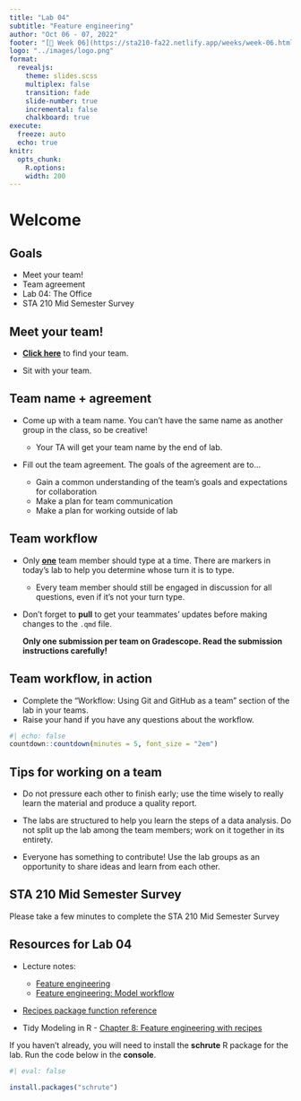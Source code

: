 ```yaml
---
title: "Lab 04"
subtitle: "Feature engineering"
author: "Oct 06 - 07, 2022"
footer: "[🔗 Week 06](https://sta210-fa22.netlify.app/weeks/week-06.html)"
logo: "../images/logo.png"
format: 
  revealjs:
    theme: slides.scss
    multiplex: false
    transition: fade
    slide-number: true
    incremental: false 
    chalkboard: true
execute:
  freeze: auto
  echo: true
knitr:
  opts_chunk: 
    R.options:      
    width: 200
---
```


# Welcome

## Goals

-   Meet your team!
-   Team agreement
-   Lab 04: The Office
-   STA 210 Mid Semester Survey

## Meet your team!

-   [**Click here**](https://prodduke-my.sharepoint.com/:x:/g/personal/mt324_duke_edu/EYAMe-DTHh5BpK-R0rLvUNYBKrYc88n8COENMulIBS3pCw?e=uPiWFd) to find your team.

-   Sit with your team.

## Team name + agreement

-   Come up with a team name. You can't have the same name as another group in the class, so be creative!

    -   Your TA will get your team name by the end of lab.

-   Fill out the team agreement. The goals of the agreement are to...

    -   Gain a common understanding of the team's goals and expectations for collaboration
    -   Make a plan for team communication
    -   Make a plan for working outside of lab

## Team workflow

-   Only <u>**one**</u> team member should type at a time. There are markers in today's lab to help you determine whose turn it is to type.

    -   Every team member should still be engaged in discussion for all questions, even if it's not your turn type.

-   Don't forget to **pull** to get your teammates' updates before making changes to the `.qmd` file.

    ::: callout-important
    **Only one submission per team on Gradescope. Read the submission instructions carefully!**
    :::

## Team workflow, in action

-   Complete the "Workflow: Using Git and GitHub as a team" section of the lab in your teams.
-   Raise your hand if you have any questions about the workflow.

```r
#| echo: false
countdown::countdown(minutes = 5, font_size = "2em")
```

## Tips for working on a team {.midi}

-   Do not pressure each other to finish early; use the time wisely to really learn the material and produce a quality report.

-   The labs are structured to help you learn the steps of a data analysis. Do not split up the lab among the team members; work on it together in its entirety.

-   Everyone has something to contribute! Use the lab groups as an opportunity to share ideas and learn from each other.

## STA 210 Mid Semester Survey

Please take a few minutes to complete the STA 210 Mid Semester Survey

## Resources for Lab 04 {.midi}

-   Lecture notes:

    -   [Feature engineering](https://sta210-fa22.netlify.app/slides/11-feature-engineering.html#/title-slide)
    -   [Feature engineering: Model workflow](https://sta210-fa22.netlify.app/slides/12-feature-engineering-pt2.html#/title-slide)

-   [Recipes package function reference](https://recipes.tidymodels.org/reference/index.html)

-   Tidy Modeling in R - [Chapter 8: Feature engineering with recipes](https://www.tmwr.org/recipes.html)

::: callout-note
If you haven't already, you will need to install the **schrute** R package for the lab. Run the code below in the **console**.
:::

```r
#| eval: false

install.packages("schrute")
```
